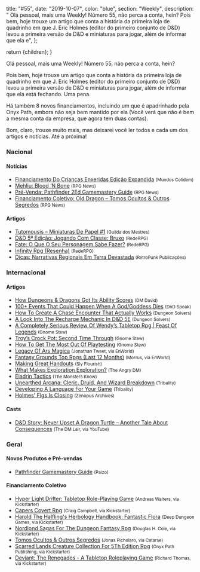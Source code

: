 
  title: "#55",
  date: "2019-10-07",
  color: "blue",
  section: "Weekly",
  description:
    "    Olá pessoal, mais uma Weekly! Número 55, não perca a conta, hein?    Pois bem, hoje trouxe um artigo que conta a história da primeira loja de quadrinho em que J. Eric Holmes (editor do primeiro conjunto de D&amp;D) levou a primeira versão de D&amp;D e miniaturas para jogar, além de informar que ela e",
};

  return <InternalLayout meta={meta}>{children}</InternalLayout>;
}

Olá pessoal, mais uma Weekly! Número 55, não perca a conta, hein?

Pois bem, hoje trouxe um artigo que conta a história da primeira loja de quadrinho em que J. Eric Holmes (editor do primeiro conjunto de D&amp;D) levou a primeira versão de D&amp;D e miniaturas para jogar, além de informar que ela está fechando. Uma pena.

Há também 8 novos financiamentos, incluindo um que é apadrinhado pela Onyx Path, embora não seja bem mantido por ela (Você verá que não é bem a mesma conta da empresa, que agora tem duas contas).

Bom, claro, trouxe muito mais, mas deixarei você ler todos e cada um dos artigos e notícias. Até a próxima!

### Nacional

#### Notícias

- [Financiamento Do Crianças Enxeridas Edição Expandida] <small>(Mundos Colidem)</small>
- [Mehliu: Blood ‘N Bone] <small>(RPG News)</small>
- [Pré-Venda: Pathfinder 2Ed Gamemastery Guide] <small>(RPG News)</small>
- [Financiamento Coletivo: Old Dragon – Tomos Ocultos &amp; Outros Segredos] <small>(RPG News)</small>

#### Artigos

- [Tutomousis – Miniaturas De Papel #1] <small>(Guilda dos Mestres)</small>
- [D&amp;D 5ª Edição: Jogando Com Classe: Bruxo] <small>(RedeRPG)</small>
- [Fate: O Que O Seu Personagem Sabe Fazer?] <small>(RedeRPG)</small>
- [Infinity Rpg (Resenha)] <small>(RedeRPG)</small>
- [Dicas: Narrativas Regionais Em Terra Devastada] <small>(RetroPunk Publicações)</small>

### Internacional

#### Artigos

- [How Dungeons &amp; Dragons Got Its Ability Scores] <small>(DM David)</small>
- [100+ Events That Could Happen When A God/Goddess Dies] <small>(DnD Speak)</small>
- [How To Create A Chase Encounter That Actually Works] <small>(Dungeon Solvers)</small>
- [A Look Into The Recharge Mechanic In D&amp;D 5E] <small>(Dungeon Solvers)</small>
- [A Completely Serious Review Of Wendy’s Tabletop Rpg | Feast Of Legends] <small>(Gnome Stew)</small>
- [Troy’s Crock Pot: Second Time Through] <small>(Gnome Stew)</small>
- [How To Get The Most Out Of Playtesting] <small>(Gnome Stew)</small>
- [Legacy Of Ars Magica] <small>(Jonathan Tweet, via EnWorld)</small>
- [Fantasy Grounds Top Rpgs (Last 12 Months)] <small>(Morrus, via EnWorld)</small>
- [Making Great Handouts] <small>(Sly Flourish)</small>
- [What Makes Exploration Exploration?] <small>(The Angry DM)</small>
- [Eladrin Tactics] <small>(The Monsters Know)</small>
- [Unearthed Arcana: Cleric, Druid, And Wizard Breakdown] <small>(Tribality)</small>
- [Developing A Language For Your Game] <small>(Tribality)</small>
- [Holmes&#039; Flgs Is Closing] <small>(Zenopus Archives)</small>

#### Casts

- [D&amp;D Story: Never Upset A Dragon Turtle – Another Tale About Consequences] <small>(The DM Lair, via YouTube)</small>

### Geral

#### Novos Produtos e Pré-vendas

- [Pathfinder Gamemastery Guide] <small>(Paizo)</small>

#### Financiamento Coletivo

- [Hyper Light Drifter: Tabletop Role-Playing Game] <small>(Andreas Walters, via Kickstarter)</small>
- [Capers Covert Rpg] <small>(Craig Campbell, via Kickstarter)</small>
- [Harold The Halfling&#039;s Herbology Handbook: Fantastic Flora] <small>(Deep Dungeon Games, via Kickstarter)</small>
- [Nordlond Sagas For The Dungeon Fantasy Rpg] <small>(Douglas H. Cole, via Kickstarter)</small>
- [Tomos Ocultos &amp; Outros Segredos] <small>(Jonas Picholaro, via Catarse)</small>
- [Scarred Lands Creature Collection For 5Th Edition Rpg] <small>(Onyx Path Publishing, via Kickstarter)</small>
- [Deviant: The Renegades - A Tabletop Roleplaying Game] <small>(Richard Thomas, via Kickstarter)</small>

[d&amp;d 5ª edição: jogando com classe: bruxo]: https://www.rederpg.com.br/2019/10/06/dd-5a-edicao-jogando-com-classe-bruxo/
[fantasy grounds top rpgs (last 12 months)]: https://www.enworld.org/threads/fantasy-grounds-top-rpgs-last-12-months.667823/
[mehliu: blood ‘n bone]: https://newsrpg.wordpress.com/2019/10/05/mehliu-blood-n-bone/
[unearthed arcana: cleric, druid, and wizard breakdown]: https://www.tribality.com/2019/10/04/unearthed-arcana-cleric-druid-and-wizard-breakdown/
[how to create a chase encounter that actually works]: https://www.dungeonsolvers.com/2019/10/04/how-to-create-a-chase-encounter-that-actually-works/
[tutomousis – miniaturas de papel #1]: http://guildadosmestres.com.br/2019/10/04/tutomousis-miniaturas-de-papel-1/
[a completely serious review of wendy’s tabletop rpg | feast of legends]: https://gnomestew.com/a-completely-serious-review-of-wendys-tabletop-rpg-feast-of-legends/
[financiamento do crianças enxeridas edição expandida]: https://www.mundoscolidem.com.br/financiamento-da-edicao-expandida-do-criancas-enxeridas/
[fate: o que o seu personagem sabe fazer?]: https://www.rederpg.com.br/2019/10/03/fate-o-que-o-seu-personagem-sabe-fazer/
[dicas: narrativas regionais em terra devastada]: https://retropunk.com.br/editora/dicas-narrativas-regionais-em-terra-devastada/
[pré-venda: pathfinder 2ed gamemastery guide]: https://newsrpg.wordpress.com/2019/10/03/pre-venda-pathfinder-2ed-gamemastery-guide/
[pathfinder gamemastery guide]: https://paizo.com/products/btq01zq7?Pathfinder-Gamemastery-Guide
[legacy of ars magica]: https://www.enworld.org/threads/jonathan-tweet-legacy-of-ars-magica.667091/
[deviant: the renegades - a tabletop roleplaying game]: https://www.kickstarter.com/projects/200664283/deviant-the-renegades-a-tabletop-roleplaying-game
[scarred lands creature collection for 5th edition rpg]: https://www.kickstarter.com/projects/339646881/scarred-lands-creature-collection-for-5th-edition-rpg
[capers covert rpg]: https://www.kickstarter.com/projects/1582756696/capers-covert-rpg
[harold the halfling&#039;s herbology handbook: fantastic flora]: https://www.kickstarter.com/projects/deepdungeongames/harold-the-halflings-herbology-handbook-fantastic-flora
[nordlond sagas for the dungeon fantasy rpg]: https://www.kickstarter.com/projects/gamingballistic/nordlond-sagas-for-the-dungeon-fantasy-rpg
[hyper light drifter: tabletop role-playing game]: https://www.kickstarter.com/projects/metalweavegames/hld-rpg
[what makes exploration exploration?]: https://theangrygm.com/what-makes-exploration/
[troy’s crock pot: second time through]: https://gnomestew.com/troys-crock-pot-second-time-through/
[financiamento coletivo: old dragon – tomos ocultos &amp; outros segredos]: https://newsrpg.wordpress.com/2019/10/02/financiamento-coletivo-tomos-ocultos-outros-segredos/
[tomos ocultos &amp; outros segredos]: https://www.catarse.me/tomosocultos
[infinity rpg (resenha)]: https://www.rederpg.com.br/2019/10/01/infinity-rpg-resenha/
[how dungeons &amp; dragons got its ability scores]: https://dmdavid.com/tag/how-dungeons-dragons-got-its-ability-scores/
[d&amp;d story: never upset a dragon turtle – another tale about consequences]: https://www.youtube.com/watch?v=OlvXG1-nfAU
[eladrin tactics]: http://themonstersknow.com/eladrin-tactics/
[developing a language for your game]: https://www.tribality.com/2019/09/30/developing-a-language-for-your-game/
[how to get the most out of playtesting]: https://gnomestew.com/how-to-get-the-most-out-of-playtesting/
[a look into the recharge mechanic in d&amp;d 5e]: https://www.dungeonsolvers.com/2019/09/30/a-look-into-the-dd-5e-recharge-mechanic/
[100+ events that could happen when a god/goddess dies]: http://dndspeak.com/2019/09/100-events-that-could-happen-when-a-god-goddess-dies/
[making great handouts]: https://slyflourish.com/making_great_handouts.html
[holmes&#039; flgs is closing]: https://zenopusarchives.blogspot.com/2019/10/holmes-flgs-is-closing.html
